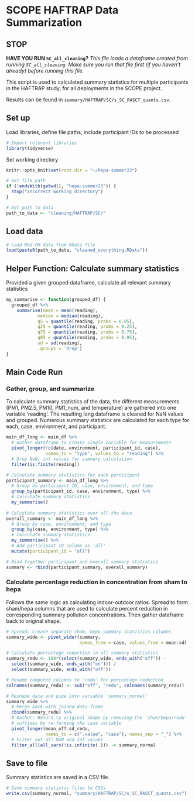 # SCOPE HAFTRAP Data Summarization

## STOP

**HAVE YOU RUN `SC_all_cleaning`?**
*This file loads a dataframe created from running `SC_all_cleaning`. Make sure you run that file first (if you haven't already) before running this file.*

This script is used to calculated summary statistics for multiple participants in the HAFTRAP study, for all deployments in the SCOPE project.

Results can be found in `summary/HAFTRAP/SC/s_SC_RASCT_quants.csv`.

## Set up
Load libraries, define file paths, include participant IDs to be processed
```r
# Import relevant libraries
library(tidyverse)
```

Set working directory
```r
knitr::opts_knit$set(root.dir = "~/hepa-summer23")
```

```r
# Get file path
if (!endsWith(getwd(), "hepa-summer23")) {
  stop("Incorrect working directory")
}
```

```r
# Set path to data
path_to_data <- "cleaning/HAFTRAP/SC/"
```

## Load data
```r
# Load Mod-PM data from RData file
load(paste0(path_to_data, "cleaned_everything.RData"))
```

## Helper Function: Calculate summary statistics
Provided a given grouped dataframe, calculate all relevant summary statistics
```r
my_summarise <- function(grouped_df) {
  grouped_df %>%
    summarise(mean = mean(reading),
            median = median(reading), 
            q5 = quantile(reading, probs = 0.05), 
            q25 = quantile(reading, probs = 0.25),
            q75 = quantile(reading, probs = 0.75),
            q95 = quantile(reading, probs = 0.95),
            sd = sd(reading),
            .groups = 'drop')
}
```


## Main Code Run
### Gather, group, and summarize
To calculate summary statistics of the data, the different measurements (PM1,  PM2.5, PM10, PM1_num, and temperature) are gathered into one variable 'reading'. The resulting long dataframe is cleaned for NaN values and grouped. Numerous summary statistics are calculated for each type for each, case, environment, and participant.

```r
main_df_long <- main_df %>%
  # Gather dataframe to create single variable for measurements
  pivot_longer(!c(date, environment, participant_id, case), 
               names_to = "type", values_to = "reading") %>%
  # Drop NaN, inf values for summary calculation
  filter(is.finite(reading)) 

# Calculate summary statistics for each participant
participant_summary <- main_df_long %>%
  # Group by participant ID, case, environment, and type
  group_by(participant_id, case, environment, type) %>%
  # Calculate summary statistics
  my_summarise()
  
# Calculate summary statistics over all the data
overall_summary <- main_df_long %>%
  # Group by case, environment, and type
  group_by(case, environment, type) %>%
  # Calculate summary statistics
  my_summarise() %>%
  # Add participant ID column as 'all'
  mutate(participant_id = "all")
```

```r
# Bind together participant and overall summary statistics
summary <- rbind(participant_summary, overall_summary)
```


### Calculate percentage reduction in concentration from sham to hepa
Follows the same logic as calculating indoor-outdoor ratios. Spread to form 
sham/hepa columns that are used to calculate percent reduction in corresponding
summary pollution concentrations. Then gather dataframe back to original shape.
```r
# Spread: Create separate sham, hepa summary statistics columns
summary_wide <- pivot_wider(summary, 
                            names_from = case, values_from = mean:sd)

# Calculate percentage reduction in all summary statistics
summary_redu <- 100*(select(summary_wide, ends_with("off")) - 
  select(summary_wide, ends_with("on"))) / 
  select(summary_wide, ends_with("off"))

# Rename computed columns to 'redu' for percentage reduction
colnames(summary_redu) <- sub("off", "redu", colnames(summary_redu))

# Reshape data and pipe into variable 'summary_normal'
summary_wide %>%
  # Merge back with joined data-frame
  cbind(summary_redu) %>%
  # Gather: Return to original shape by removing the 'sham/hepa/redu'
  # suffixes by re-forming the case variable
  pivot_longer(mean_off:sd_redu,
               names_to = c(".value", "case"), names_sep = "_") %>%
  # Filter out all NaN and Inf values
  filter_all(all_vars(!is.infinite(.))) -> summary_normal
```

## Save to file
Summary statistics are saved in a CSV file.
```r
# Save summary statistic files to CSVs
write.csv(summary_normal, "summary/HAFTRAP/SC/s_SC_RASCT_quants.csv")
```